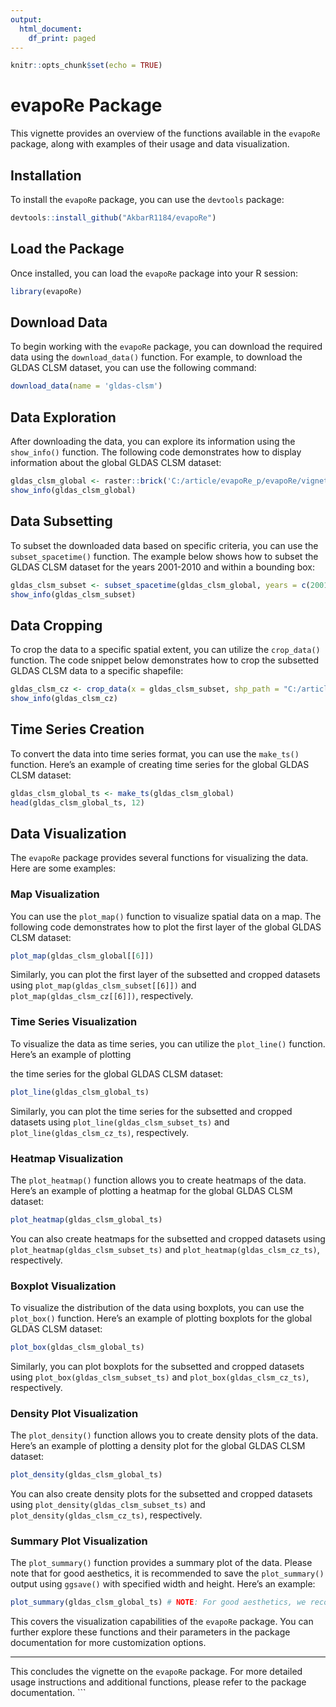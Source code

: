```yaml
---
output:
  html_document:
    df_print: paged
---
```


```r
knitr::opts_chunk$set(echo = TRUE)
```

# evapoRe Package

This vignette provides an overview of the functions available in the
`evapoRe` package, along with examples of their usage and data
visualization.

## Installation

To install the `evapoRe` package, you can use the `devtools` package:

```r
devtools::install_github("AkbarR1184/evapoRe")
```

## Load the Package

Once installed, you can load the `evapoRe` package into your R session:

```r
library(evapoRe)
```

## Download Data

To begin working with the `evapoRe` package, you can download the
required data using the `download_data()` function. For example, to
download the GLDAS CLSM dataset, you can use the following command:

```r
download_data(name = 'gldas-clsm')
```

## Data Exploration

After downloading the data, you can explore its information using the
`show_info()` function. The following code demonstrates how to display
information about the global GLDAS CLSM dataset:

```r
gldas_clsm_global <- raster::brick('C:/article/evapoRe_p/evapoRe/vignettes/data/database/gldas-clsm_e_mm_land_200001_202211_025_monthly.nc')
show_info(gldas_clsm_global)
```

## Data Subsetting

To subset the downloaded data based on specific criteria, you can use
the `subset_spacetime()` function. The example below shows how to subset
the GLDAS CLSM dataset for the years 2001-2010 and within a bounding
box:

```r
gldas_clsm_subset <- subset_spacetime(gldas_clsm_global, years = c(2001, 2010), bbox = c(2,28,42,58))
show_info(gldas_clsm_subset)
```

## Data Cropping

To crop the data to a specific spatial extent, you can utilize the
`crop_data()` function. The code snippet below demonstrates how to crop
the subsetted GLDAS CLSM data to a specific shapefile:

```r
gldas_clsm_cz <- crop_data(x = gldas_clsm_subset, shp_path = "C:/article/evapoRe_p/evapoRe/vignettes/data/database/gadm41_CZE_0.shp")
show_info(gldas_clsm_cz)
```

## Time Series Creation

To convert the data into time series format, you can use the `make_ts()`
function. Here's an example of creating time series for the global GLDAS
CLSM dataset:

```r
gldas_clsm_global_ts <- make_ts(gldas_clsm_global)
head(gldas_clsm_global_ts, 12)
```

## Data Visualization

The `evapoRe` package provides several functions for visualizing the
data. Here are some examples:

### Map Visualization

You can use the `plot_map()` function to visualize spatial data on a
map. The following code demonstrates how to plot the first layer of the
global GLDAS CLSM dataset:

```r
plot_map(gldas_clsm_global[[6]])
```

Similarly, you can plot the first layer of the subsetted and cropped
datasets using `plot_map(gldas_clsm_subset[[6]])` and
`plot_map(gldas_clsm_cz[[6]])`, respectively.

### Time Series Visualization

To visualize the data as time series, you can utilize the `plot_line()`
function. Here's an example of plotting

the time series for the global GLDAS CLSM dataset:

```r
plot_line(gldas_clsm_global_ts)
```

Similarly, you can plot the time series for the subsetted and cropped
datasets using `plot_line(gldas_clsm_subset_ts)` and
`plot_line(gldas_clsm_cz_ts)`, respectively.

### Heatmap Visualization

The `plot_heatmap()` function allows you to create heatmaps of the data.
Here's an example of plotting a heatmap for the global GLDAS CLSM
dataset:

```r
plot_heatmap(gldas_clsm_global_ts)
```

You can also create heatmaps for the subsetted and cropped datasets
using `plot_heatmap(gldas_clsm_subset_ts)` and
`plot_heatmap(gldas_clsm_cz_ts)`, respectively.

### Boxplot Visualization

To visualize the distribution of the data using boxplots, you can use
the `plot_box()` function. Here's an example of plotting boxplots for
the global GLDAS CLSM dataset:

```r
plot_box(gldas_clsm_global_ts)
```

Similarly, you can plot boxplots for the subsetted and cropped datasets
using `plot_box(gldas_clsm_subset_ts)` and `plot_box(gldas_clsm_cz_ts)`,
respectively.

### Density Plot Visualization

The `plot_density()` function allows you to create density plots of the
data. Here's an example of plotting a density plot for the global GLDAS
CLSM dataset:

```r
plot_density(gldas_clsm_global_ts)
```

You can also create density plots for the subsetted and cropped datasets
using `plot_density(gldas_clsm_subset_ts)` and
`plot_density(gldas_clsm_cz_ts)`, respectively.

### Summary Plot Visualization

The `plot_summary()` function provides a summary plot of the data.
Please note that for good aesthetics, it is recommended to save the
`plot_summary()` output using `ggsave()` with specified width and
height. Here's an example:

```r
plot_summary(gldas_clsm_global_ts) # NOTE: For good aesthetics, we recommend saving plot_summary with ggsave(<filename>, <plot>, width = 16.3, height = 15.03).
```

This covers the visualization capabilities of the `evapoRe` package. You
can further explore these functions and their parameters in the package
documentation for more customization options.

------------------------------------------------------------------------

This concludes the vignette on the `evapoRe` package. For more detailed
usage instructions and additional functions, please refer to the package
documentation. \`\`\`
